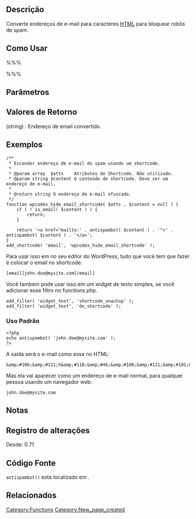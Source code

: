 {{Languages|
{{en|Function Reference/antispambot}}
{{it|Riferimento funzioni/antispambot}}
{{pt-br|Função de Referência/antispambot}}
}}

== Descrição ==
Converte endereços de e-mail para caracteres [[wikipedia:HTML_entities|HTML]] para bloquear robôs de spam. 

== Como Usar ==
%%%<?php antispambot( $emailaddy, $hex_encoding ) ?>%%%

== Parâmetros ==
{{Parameter|$emailaddy|string|Endereço de email.|obrigatório}}
{{Parameter|$hex_encoding|integer|0 ou 1. Use 0 para permitir apenas a codificação decimal (&amp;#123;) e 1 para também permitir a codificação hexadecimal (&amp;x7B;).|opcional|0}}

== Valores de Retorno ==
; (string) : Endereço de email convertido.

== Exemplos ==
<pre>
/**
 * Esconder endereço de e-mail do spam usando um shortcode.
 *
 * @param array  $atts    Atributos do Shortcode. Não utilizado.
 * @param string $content O conteúdo do shortcode. Deve ser um endereço de e-mail.
 *
 * @return string O endereço de e-mail ofuscado.
 */
function wpcodex_hide_email_shortcode( $atts , $content = null ) {
	if ( ! is_email( $content ) ) {
		return;
	}

	return '<a href="mailto:' . antispambot( $content ) . '">' . antispambot( $content ) . '</a>';
}
add_shortcode( 'email', 'wpcodex_hide_email_shortcode' );
</pre>

Para usar isso em no seu editor do WordPress, tudo que você tem que fazer é colocar o email no shortcode.

<pre>
[email]john.doe@mysite.com[/email]
</pre>

Você também pode usar isso em um widget de texto simples, se você adicionar esse filtro no functions.php.

<pre>
add_filter( 'widget_text', 'shortcode_unautop' );
add_filter( 'widget_text', 'do_shortcode' );
</pre>


=== Uso Padrão ===
<pre>
<?php
echo antispambot( 'john.doe@mysite.com' );
?>
</pre>
A saída será o e-mail como esse no HTML:
<pre>
&amp;#106;&amp;#111;h&amp;#110;&amp;#46;&amp;#100;&amp;#111;&amp;#101;&amp;#64;mysit&amp;#101;.&amp;#99;&amp;#111;&amp;#109;
</pre>
Mas ela vai aparecer como um endereço de e-mail normal, para qualquer pessoa usando um navegador web:
<pre>
john.doe@mysite.com
</pre>

== Notas ==

== Registro de alterações ==
Desde: 0.71

== Código Fonte ==
<tt>antispambot()</tt> esta localizado em {{Trac|wp-includes/formatting.php}}.

== Relacionados ==
<!--
    To Do:
    Need to find related functions.
    Need to create groups of functions and create templates to add them to a page quickly.
    Some functions may be related to many groups of functions.
-->

{{Tag Footer}}

[[Category:Functions]]
[[Category:New_page_created]]